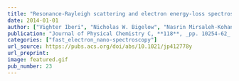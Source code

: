 ```yaml
---
title: "Resonance-Rayleigh scattering and electron energy-loss spectroscopy of silver nanocubes"
date: 2014-01-01
author: ["Vighter Iberi", "Nicholas W. Bigelow", "Nasrin Mirsaleh-Kohan", "Sarah Griffin", "Philip D. Simmons", "Beth S. Guiton", "David J. Masiello", "Jon P. Camden"]
publication: "Journal of Physical Chemistry C, **118**, _pp. 10254-62_ (2014)."
categories: ["fast_electron_nano-spectroscopy"]
url_source: https://pubs.acs.org/doi/abs/10.1021/jp412778y
url_preprint: 
image: featured.gif
pub_number: 23
---
```

